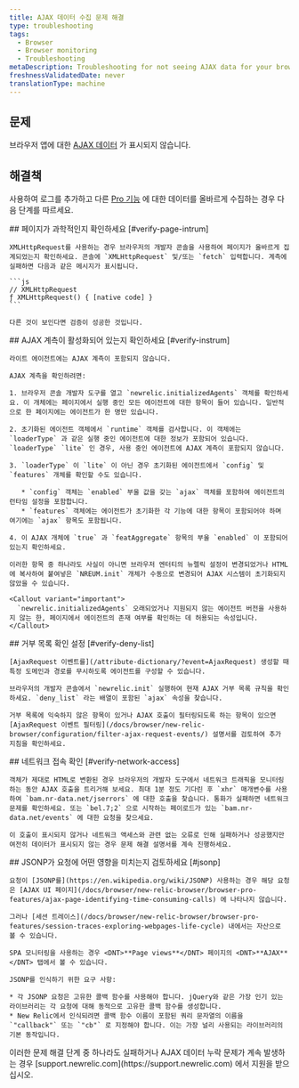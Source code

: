 ```yaml
---
title: AJAX 데이터 수집 문제 해결
type: troubleshooting
tags:
  - Browser
  - Browser monitoring
  - Troubleshooting
metaDescription: Troubleshooting for not seeing AJAX data for your browser app.
freshnessValidatedDate: never
translationType: machine
---
```


## 문제

브라우저 앱에 대한 [AJAX 데이터](/docs/browser/new-relic-browser/browser-pro-features/ajax-page-identifying-time-consuming-calls) 가 표시되지 않습니다.

## 해결책

[<InlinePopover type="browser" />](/docs/browser/new-relic-browser/installation-configuration/troubleshooting-browser-monitoring-installation)사용하여 로그를 추가하고 다른 [Pro 기능](/docs/browser/new-relic-browser/browser-pro-features) 에 대한 데이터를 올바르게 수집하는 경우 다음 단계를 따르세요.

<Steps>
  <Step>
    ## 페이지가 과학적인지 확인하세요 [#verify-page-intrum]

    XMLHttpRequest를 사용하는 경우 브라우저의 개발자 콘솔을 사용하여 페이지가 올바르게 집계되었는지 확인하세요. 콘솔에 `XMLHttpRequest` 및/또는 `fetch` 입력합니다. 계측에 실패하면 다음과 같은 메시지가 표시됩니다.

    ```js
    // XMLHttpRequest
    ƒ XMLHttpRequest() { [native code] }
    ```

    다른 것이 보인다면 검증이 성공한 것입니다.
  </Step>

  <Step>
    ## AJAX 계측이 활성화되어 있는지 확인하세요 [#verify-instrum]

    라이트 에이전트에는 AJAX 계측이 포함되지 않습니다.

    AJAX 계측을 확인하려면:

    1. 브라우저 콘솔 개발자 도구를 열고 `newrelic.initializedAgents` 객체를 확인하세요. 이 개체에는 페이지에서 실행 중인 모든 에이전트에 대한 항목이 들어 있습니다. 일반적으로 한 페이지에는 에이전트가 한 명만 있습니다.

    2. 초기화된 에이전트 객체에서 `runtime` 객체를 검사합니다. 이 객체에는 `loaderType` 과 같은 실행 중인 에이전트에 대한 정보가 포함되어 있습니다. `loaderType` `lite` 인 경우, 사용 중인 에이전트에 AJAX 계측이 포함되지 않습니다.

    3. `loaderType` 이 `lite` 이 아닌 경우 초기화된 에이전트에서 `config` 및 `features` 개체를 확인할 수도 있습니다.

       * `config` 객체는 `enabled` 부울 값을 갖는 `ajax` 객체를 포함하여 에이전트의 런타임 설정을 포함합니다.
       * `features` 객체에는 에이전트가 초기화한 각 기능에 대한 항목이 포함되어야 하며 여기에는 `ajax` 항목도 포함됩니다.

    4. 이 AJAX 개체에 `true` 과 `featAggregate` 항목의 부울 `enabled` 이 포함되어 있는지 확인하세요.

    이러한 항목 중 하나라도 사실이 아니면 브라우저 엔터티의 뉴렐릭 설정이 변경되었거나 HTML에 복사하여 붙여넣은 `NREUM.init` 개체가 수동으로 변경되어 AJAX 시스템이 초기화되지 않았을 수 있습니다.

    <Callout variant="important">
      `newrelic.initializedAgents` 오래되었거나 지원되지 않는 에이전트 버전을 사용하지 않는 한, 페이지에서 에이전트의 존재 여부를 확인하는 데 허용되는 속성입니다.
    </Callout>
  </Step>

  <Step>
    ## 거부 목록 확인 설정 [#verify-deny-list]

    [AjaxRequest 이벤트를](/attribute-dictionary/?event=AjaxRequest) 생성할 때 특정 도메인과 경로를 무시하도록 에이전트를 구성할 수 있습니다.

    브라우저의 개발자 콘솔에서 `newrelic.init` 실행하여 현재 AJAX 거부 목록 규칙을 확인하세요. `deny_list` 라는 배열이 포함된 `ajax` 속성을 찾습니다.

    거부 목록에 익숙하지 않은 항목이 있거나 AJAX 호출이 필터링되도록 하는 항목이 있으면 [AjaxRequest 이벤트 필터링](/docs/browser/new-relic-browser/configuration/filter-ajax-request-events/) 설명서를 검토하여 추가 지침을 확인하세요.
  </Step>

  <Step>
    ## 네트워크 접속 확인 [#verify-network-access]

    객체가 제대로 HTML로 변환된 경우 브라우저의 개발자 도구에서 네트워크 트래픽을 모니터링하는 동안 AJAX 호출을 트리거해 보세요. 최대 1분 정도 기다린 후 `xhr` 매개변수를 사용하여 `bam.nr-data.net/jserrors` 에 대한 호출을 찾습니다. 통화가 실패하면 네트워크 문제를 확인하세요. 또는 `bel.7;2` 으로 시작하는 페이로드가 있는 `bam.nr-data.net/events` 에 대한 요청을 찾으세요.

    이 호출이 표시되지 않거나 네트워크 액세스와 관련 없는 오류로 인해 실패하거나 성공했지만 여전히 데이터가 표시되지 않는 경우 문제 해결 설명서를 계속 진행하세요.
  </Step>

  <Step>
    ## JSONP가 요청에 어떤 영향을 미치는지 검토하세요 [#jsonp]

    요청이 [JSONP를](https://en.wikipedia.org/wiki/JSONP) 사용하는 경우 해당 요청은 [AJAX UI 페이지](/docs/browser/new-relic-browser/browser-pro-features/ajax-page-identifying-time-consuming-calls) 에 나타나지 않습니다.

    그러나 [세션 트레이스](/docs/browser/new-relic-browser/browser-pro-features/session-traces-exploring-webpages-life-cycle) 내에서는 자산으로 볼 수 있습니다.

    SPA 모니터링을 사용하는 경우 <DNT>**Page views**</DNT> 페이지의 <DNT>**AJAX**</DNT> 탭에서 볼 수 있습니다.

    JSONP를 인식하기 위한 요구 사항:

    * 각 JSONP 요청은 고유한 콜백 함수를 사용해야 합니다. jQuery와 같은 가장 인기 있는 라이브러리는 각 요청에 대해 동적으로 고유한 콜백 함수를 생성합니다.
    * New Relic에서 인식되려면 콜백 함수 이름이 포함된 쿼리 문자열의 이름을 `"callback"` 또는 `"cb"` 로 지정해야 합니다. 이는 가장 널리 사용되는 라이브러리의 기본 동작입니다.
  </Step>
</Steps>

<Callout variant="tip">
  이러한 문제 해결 단계 중 하나라도 실패하거나 AJAX 데이터 누락 문제가 계속 발생하는 경우 [support.newrelic.com](https://support.newrelic.com) 에서 지원을 받으십시오.
</Callout>